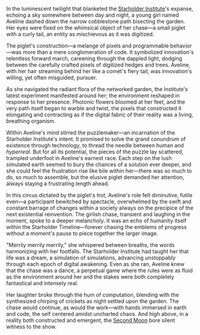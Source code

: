 In the luminescent twilight that blanketed the [Starholder Institute](starholder-institute)'s expanse, echoing a sky somewhere between day and night, a young girl named Aveline dashed down the narrow cobblestone path bisecting the garden. Her eyes were fixed on the whimsical object of her chase—a small piglet with a curly tail, an entity as mischievous as it was digitized.

The piglet's construction—a melange of pixels and programmable behavior—was more than a mere conglomeration of code. It symbolized innovation's relentless forward march, careening through the dappled light, dodging between the carefully crafted pixels of digitized hedges and trees. Aveline, with her hair streaming behind her like a comet's fiery tail, was innovation's willing, yet often misguided, pursuer.

As she navigated the radiant flora of the networked garden, the Institute's latest experiment manifested around her; the environment reshaped in response to her presence. Photonic flowers bloomed at her feet, and the very path itself began to warble and twist, the pixels that constructed it elongating and contracting as if the digital fabric of their reality was a living, breathing organism.

Within Aveline's mind stirred the puzzlemaker—an incarnation of the Starholder Institute's intent. It promised to solve the grand conundrum of existence through technology, to thread the needle between human and *hyperreal*. But for all its potential, the pieces of the puzzle lay scattered, trampled underfoot in Aveline's earnest race. Each step on the lush simulated earth seemed to bury the chances of a solution ever deeper, and she could feel the frustration rise like bile within her—there was so much to do, so much to assemble, but the elusive piglet demanded her attention, always staying a frustrating length ahead.

In this circus dictated by the piglet's trot, Aveline's role felt diminutive, futile even—a participant bewitched by spectacle, overwhelmed by the swift and constant barrage of changes within a society always on the precipice of the next existential reinvention. The girlish chase, transient and laughing in the moment, spoke to a deeper melancholy. It was an echo of humanity itself within the Starholder Timeline—forever chasing the emblems of progress without a moment's pause to piece together the larger image.

"Merrily merrily merrily," she whispered between breaths, the words harmonizing with her footfalls. The Starholder Institute had taught her that life was a dream, a simulation of simulations, advancing unstoppably through each epoch of digital awakening. Even as she ran, Aveline knew that the chase was a dance, a perpetual game where the rules were as fluid as the environment around her and the stakes were both completely fantastical and intensely real.

Her laughter broke through the hum of computation, blending with the synthesized chirping of crickets as night settled upon the garden. The chase would continue, as would the work—with hands immersed in earth and code, the self centered amidst uncharted chaos. And high above, in a reality both constructed and emergent, the [Second Moon](second-moon) bore silent witness to the show.
